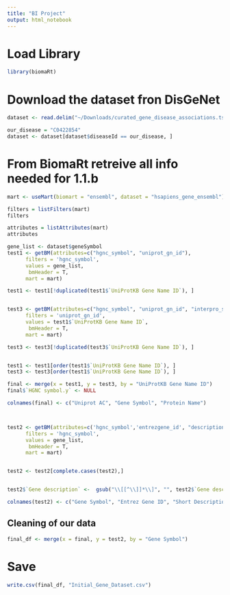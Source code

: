 ```yaml
---
title: "BI Project"
output: html_notebook
---
```



# Load Library
```r
library(biomaRt)
```


# Download the dataset fron DisGeNet
```r
dataset <- read.delim("~/Downloads/curated_gene_disease_associations.tsv")
```

```r
our_disease = "C0422854"
dataset <- dataset[dataset$diseaseId == our_disease, ]
```

# From BiomaRt retreive all info needed for 1.1.b

```r
mart <- useMart(biomart = "ensembl", dataset = "hsapiens_gene_ensembl")
```

```r
filters = listFilters(mart)
filters
```

```r
attributes = listAttributes(mart)
attributes
```


```r
gene_list <- dataset$geneSymbol
test1 <- getBM(attributes=c("hgnc_symbol", "uniprot_gn_id"), 
      filters = 'hgnc_symbol', 
      values = gene_list, 
       bmHeader = T,
      mart = mart)

test1 <- test1[!duplicated(test1$`UniProtKB Gene Name ID`), ]


test3 <- getBM(attributes=c("hgnc_symbol", "uniprot_gn_id", "interpro_short_description"), 
      filters = 'uniprot_gn_id', 
      values = test1$`UniProtKB Gene Name ID`, 
       bmHeader = T,
      mart = mart)

test3 <- test3[!duplicated(test3$`UniProtKB Gene Name ID`), ]


test1 <- test1[order(test1$`UniProtKB Gene Name ID`), ]
test3 <- test3[order(test1$`UniProtKB Gene Name ID`), ]

final <- merge(x = test1, y = test3, by = "UniProtKB Gene Name ID")
final$`HGNC symbol.y` <- NULL 

colnames(final) <- c("Uniprot AC", "Gene Symbol", "Protein Name")



test2 <- getBM(attributes=c('hgnc_symbol','entrezgene_id', "description"), 
      filters = 'hgnc_symbol', 
      values = gene_list, 
       bmHeader = T,
      mart = mart)


test2 <- test2[complete.cases(test2),]


test2$`Gene description` <-  gsub("\\[[^\\]]*\\]", "", test2$`Gene description`, perl=TRUE)

colnames(test2) <- c("Gene Symbol", "Entrez Gene ID", "Short Description")

```

## Cleaning of our data


```r
final_df <- merge(x = final, y = test2, by = "Gene Symbol")
```


# Save
```r
write.csv(final_df, "Initial_Gene_Dataset.csv")
```

